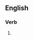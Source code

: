 ==English==

===Verb===
{{head|en|verb form}}

# {{present participle of|interrelate|lang=en|nocat=1}}